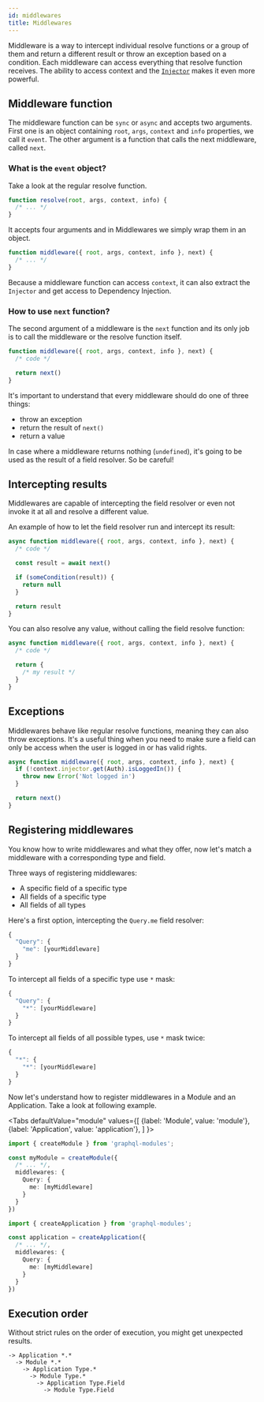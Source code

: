 ```yaml
---
id: middlewares
title: Middlewares
---
```



Middleware is a way to intercept individual resolve functions or a group of them and return a different result or throw an exception based on a condition. Each middleware can access everything that resolve function receives. The ability to access context and the [`Injector`](../di/introduction.md) makes it even more powerful.

## Middleware function

The middleware function can be `sync` or `async` and accepts two arguments. First one is an object containing `root`, `args`, `context` and `info` properties, we call it `event`. The other argument is a function that calls the next middleware, called `next`.

### What is the `event` object?

Take a look at the regular resolve function.

```typescript
function resolve(root, args, context, info) {
  /* ... */
}
```

It accepts four arguments and in Middlewares we simply wrap them in an object.

```typescript
function middleware({ root, args, context, info }, next) {
  /* ... */
}
```

Because a middleware function can access `context`, it can also extract the `Injector` and get access to Dependency Injection.

### How to use `next` function?

The second argument of a middleware is the `next` function and its only job is to call the middleware or the resolve function itself.

```typescript
function middleware({ root, args, context, info }, next) {
  /* code */

  return next()
}
```

It's important to understand that every middleware should do one of three things:

- throw an exception
- return the result of `next()`
- return a value

In case where a middleware returns nothing (`undefined`), it's going to be used as the result of a field resolver. So be careful!

## Intercepting results

Middlewares are capable of intercepting the field resolver or even not invoke it at all and resolve a different value.

An example of how to let the field resolver run and intercept its result:

```typescript
async function middleware({ root, args, context, info }, next) {
  /* code */

  const result = await next()

  if (someCondition(result)) {
    return null
  }

  return result
}
```

You can also resolve any value, without calling the field resolve function:

```typescript
async function middleware({ root, args, context, info }, next) {
  /* code */

  return {
    /* my result */
  }
}
```

## Exceptions

Middlewares behave like regular resolve functions, meaning they can also throw exceptions. It's a useful thing when you need to make sure a field can only be access when the user is logged in or has valid rights.

```typescript
async function middleware({ root, args, context, info }, next) {
  if (!context.injector.get(Auth).isLoggedIn()) {
    throw new Error('Not logged in')
  }

  return next()
}
```

## Registering middlewares

You know how to write middlewares and what they offer, now let's match a middleware with a corresponding type and field.

Three ways of registering middlewares:

- A specific field of a specific type
- All fields of a specific type
- All fields of all types

Here's a first option, intercepting the `Query.me` field resolver:

```typescript
{
  "Query": {
    "me": [yourMiddleware]
  }
}
```

To intercept all fields of a specific type use `*` mask:

```typescript
{
  "Query": {
    "*": [yourMiddleware]
  }
}
```

To intercept all fields of all possible types, use `*` mask twice:

```typescript
{
  "*": {
    "*": [yourMiddleware]
  }
}
```

Now let's understand how to register middlewares in a Module and an Application. Take a look at following example.

<Tabs
defaultValue="module"
values={[
{label: 'Module', value: 'module'},
{label: 'Application', value: 'application'},
]
}>
<TabItem value="module">

```typescript
import { createModule } from 'graphql-modules';

const myModule = createModule({
  /* ... */,
  middlewares: {
    Query: {
      me: [myMiddleware]
    }
  }
})
```

</TabItem>
<TabItem value="application">

```typescript
import { createApplication } from 'graphql-modules';

const application = createApplication({
  /* ... */,
  middlewares: {
    Query: {
      me: [myMiddleware]
    }
  }
})
```

</TabItem>
</Tabs>

## Execution order

Without strict rules on the order of execution, you might get unexpected results.

```log
-> Application *.*
  -> Module *.*
    -> Application Type.*
      -> Module Type.*
        -> Application Type.Field
          -> Module Type.Field
```
